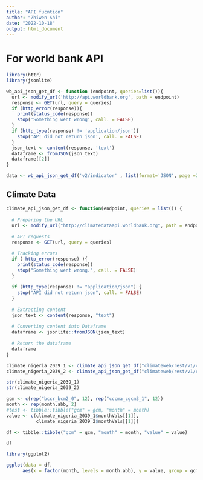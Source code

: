 ```yaml
---
title: "API fucntion"
author: "Zhiwen Shi"
date: "2022-10-18"
output: html_document
---
```


# For world bank API

```r
library(httr)
library(jsonlite)

wb_api_json_get_df <- function (endpoint, queries=list()){
  url <- modify_url('http://api.worldbank.org', path = endpoint)
  response <- GET(url, query = queries)
  if (http_error(response)){
    print(status_code(response))
    stop('Something went wrong', call. = FALSE)
  }
  if (http_type(response) != 'application/json'){
    stop('API did not return json', call. = FALSE)
  }
  json_text <- content(response, 'text')
  dataframe <- fromJSON(json_text)
  dataframe[[2]]
}

data <- wb_api_json_get_df('v2/indicator' , list(format='JSON', page =2, per_page = 100))
```

## Climate Data

```r
climate_api_json_get_df <- function(endpoint, queries = list()) {
  
  # Preparing the URL 
  url <- modify_url("http://climatedataapi.worldbank.org", path = endpoint)
  
  # API requests
  response <- GET(url, query = queries)

  # Tracking errors
  if ( http_error(response) ){
    print(status_code(response))
    stop("Something went wrong.", call. = FALSE)
  }
    
  if (http_type(response) != "application/json") {
    stop("API did not return json", call. = FALSE)
  }
  
  # Extracting content
  json_text <- content(response, "text")
    
  # Converting content into Dataframe
  dataframe <- jsonlite::fromJSON(json_text)
    
  # Return the dataframe  
  dataframe
}

climate_nigeria_2039_1 <- climate_api_json_get_df("climateweb/rest/v1/country/manom/bccr_bcm2_0/a2/tas/2020/2039/NGA")
climate_nigeria_2039_2 <- climate_api_json_get_df("climateweb/rest/v1/country/manom/cccma_cgcm3_1/a2/tas/2020/2039/NGA")

str(climate_nigeria_2039_1)
str(climate_nigeria_2039_2)

gcm <- c(rep("bccr_bcm2_0", 12), rep("cccma_cgcm3_1", 12))
month <- rep(month.abb, 2)
#test <- tibble::tibble("gcm" = gcm, "month" = month)
value <- c(climate_nigeria_2039_1$monthVals[[1]], 
           climate_nigeria_2039_2$monthVals[[1]])

df <- tibble::tibble("gcm" = gcm, "month" = month, "value" = value)

df

library(ggplot2)

ggplot(data = df,
      aes(x = factor(month, levels = month.abb), y = value, group = gcm, color = gcm)) + geom_line() + ylab("Average monthly change of Temperature (anomaly)") + xlab("Month")

```


